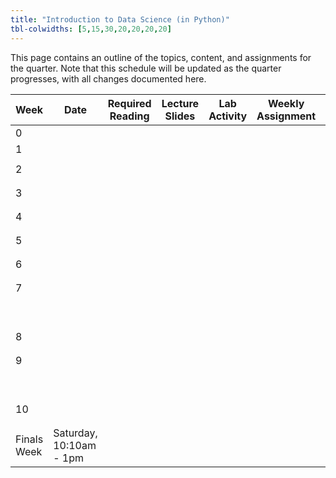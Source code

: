```yaml
---
title: "Introduction to Data Science (in Python)"
tbl-colwidths: [5,15,30,20,20,20,20]
---
```


This page contains an outline of the topics, content, and assignments for the quarter. Note that this schedule will be updated as the quarter progresses, with all changes documented here.

<!-- TODO: Switch to spreadsheet for content (like Mine and Maria do) -->

| Week        | Date                    | Required Reading | Lecture Slides | Lab Activity | Weekly Assignment | Project                   |
|-----------|-----------|-----------|-----------|-----------|-----------|-----------|
| 0           |                         |                  |                |              |                   |                           |
| 1           |                         |                  |                |              |                   |                           |
|             |                         |                  |                |              |                   |                           |
| 2           |                         |                  |                |              |                   |                           |
|             |                         |                  |                |              |                   |                           |
|             |                         |                  |                |              |                   |                           |
| 3           |                         |                  |                |              |                   |                           |
|             |                         |                  |                |              |                   |                           |
|             |                         |                  |                |              |                   |                           |
| 4           |                         |                  |                |              |                   |                           |
|             |                         |                  |                |              |                   |                           |
|             |                         |                  |                |              |                   |                           |
| 5           |                         |                  |                |              |                   |                           |
|             |                         |                  |                |              |                   |                           |
|             |                         |                  |                |              |                   |                           |
| 6           |                         |                  |                |              |                   |                           |
|             |                         |                  |                |              |                   |                           |
|             |                         |                  |                |              |                   |                           |
| 7           |                         |                  |                |              |                   |                           |
|             |                         |                  |                |              |                   |                           |
|             |                         |                  |                |              |                   | Project Proposal Due      |
| 8           |                         |                  |                |              |                   |                           |
|             |                         |                  |                |              |                   |                           |
|             |                         |                  |                |              |                   |                           |
| 9           |                         |                  |                |              |                   |                           |
|             |                         |                  |                |              |                   |                           |
|             |                         |                  |                |              |                   | Posters Due to be Printed |
| 10          |                         |                  |                |              |                   |                           |
|             |                         |                  |                |              |                   |                           |
|             |                         |                  |                |              |                   |                           |
| Finals Week | Saturday, 10:10am - 1pm |                  |                |              |                   | Poster Presentations      |
